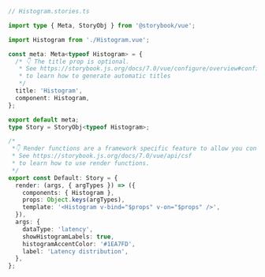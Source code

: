 ```ts
// Histogram.stories.ts

import type { Meta, StoryObj } from '@storybook/vue';

import Histogram from './Histogram.vue';

const meta: Meta<typeof Histogram> = {
  /* 👇 The title prop is optional.
   * See https://storybook.js.org/docs/7.0/vue/configure/overview#configure-story-loading
   * to learn how to generate automatic titles
   */
  title: 'Histogram',
  component: Histogram,
};

export default meta;
type Story = StoryObj<typeof Histogram>;

/*
 *👇 Render functions are a framework specific feature to allow you control on how the component renders.
 * See https://storybook.js.org/docs/7.0/vue/api/csf
 * to learn how to use render functions.
 */
export const Default: Story = {
  render: (args, { argTypes }) => ({
    components: { Histogram },
    props: Object.keys(argTypes),
    template: '<Histogram v-bind="$props" v-on="$props" />',
  }),
  args: {
    dataType: 'latency',
    showHistogramLabels: true,
    histogramAccentColor: '#1EA7FD',
    label: 'Latency distribution',
  },
};
```